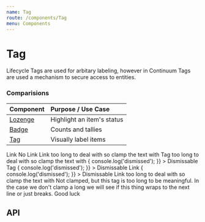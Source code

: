 ```yaml
---
name: Tag
route: /components/Tag
menu: Components
---
```



# Tag

Lifecycle Tags are used for arbitary labeling, however in Continuum Tags are used a mechanism to secure access to entities.

### Comparisions

| Component                      | Purpose / Use Case         |
| :----------------------------- | :------------------------- |
| [Lozenge](/components/Lozenge) | Highlight an item's status |
| [Badge](/components/Badge)     | Counts and tallies         |
| [Tag](/components/Tag)         | Visually label items       |

<Playground>
  <SpacedGroup>
    <Tag href="http://tagDetails">Link</Tag>
    <Tag>No Link</Tag>
    <Tag href="http://tagDetails" clamped>
      Link too long to deal with so clamp the text with
    </Tag>
    <Tag clamped>Tag too long to deal with so clamp the text with</Tag>
    <Tag
      onDismiss={() => {
        console.log('dismissed');
      }}
    >
      Dismissable Tag
    </Tag>
    <Tag
      href="http://tagDetails"
      onDismiss={() => {
        console.log('dismissed');
      }}
    >
      Dismissable Link
    </Tag>
    <Tag
      href="http://tagDetails"
      clamped
      onDismiss={() => {
        console.log('dismissed');
      }}
    >
      Dismissable Link too long to deal with so clamp the text with
    </Tag>
    <Tag>
      Not clamped, but this tag is too long to be meaningful. In the case we
      don't clamp a long we will see if this thing wraps to the next line or
      just breaks. Good luck
    </Tag>
  </SpacedGroup>
</Playground>

## API

<PropsTable of={Tag} />
